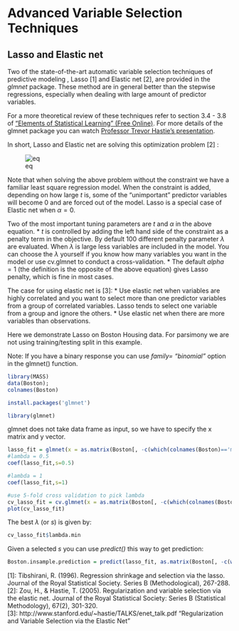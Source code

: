 
Advanced Variable Selection Techniques
================

Lasso and Elastic net 
--------------------------

Two of the state-of-the-art automatic variable selection techniques of predictive modeling , Lasso [1] and Elastic net [2], are provided in the _glmnet_ package. These method are in general better than the stepwise regressions, especially when dealing with large amount of predictor variables.

For a more theoretical review of these techniques refer to section 3.4 - 3.8 of ["Elements of Statistical Learning" (Free Online)](http://www-stat.stanford.edu/~tibs/ElemStatLearn/). For more details of the glmnet package you can watch [Professor Trevor Hastie's presentation](http://www.youtube.com/watch?v=BU2gjoLPfDc). 

In short, Lasso and Elastic net are solving this optimization problem [2] :

![eq](figure/lasso1.png)

Note that when solving the above problem without the constraint we have a familiar least square regression model. When the constraint is added, depending on how large $t$ is, some of the "unimportant" predictor variables will become 0 and are forced out of the model. Lasso is a special case of Elastic net when $\alpha = 0$.

Two of the most important tuning parameters are $t$ and $\alpha$ in the above equation. 
* $t$ is controlled by adding the left hand side of the constraint as a penalty term in the objective. By default 100 different penalty parameter $\lambda$ are evaluated. When $\lambda$ is large less variables are included in the model. You can choose the $\lambda$ yourself if you know how many variables you want in the model or use cv.glmnet to conduct a cross-validation.
* The default $alpha = 1$ (the definition is the opposite of the above equation) gives Lasso penalty, which is fine in most cases.

The case for using elastic net is [3]: 
* Use elastic net when variables are highly correlated and you want to select more than one predictor variables from a group of correlated variables. Lasso tends to select one variable from a group and ignore the others.
* Use elastic net when there are more variables than observations.

Here we demonstrate Lasso on Boston Housing data. For parsimony we are not using training/testing split in this example.

Note: If you have a binary response you can use _family= "binomial"_ option in the glmnet() function. 

```r
library(MASS)
data(Boston);
colnames(Boston) 
```

```r
install.packages('glmnet')
```

```r
library(glmnet)
```

glmnet does not take data frame as input, so we have to specify the x matrix and y vector.

```r
lasso_fit = glmnet(x = as.matrix(Boston[, -c(which(colnames(Boston)=='medv'))]), y = Boston$medv, alpha = 1)
#lambda = 0.5
coef(lasso_fit,s=0.5)

#lambda = 1
coef(lasso_fit,s=1)

#use 5-fold cross validation to pick lambda
cv_lasso_fit = cv.glmnet(x = as.matrix(Boston[, -c(which(colnames(Boston)=='medv'))]), y = Boston$medv, alpha = 1, nfolds = 5)
plot(cv_lasso_fit)
```
The best $\lambda$ (or _s_) is given by:
```r
cv_lasso_fit$lambda.min
```


Given a selected _s_ you can use _predict()_ this way to get prediction:
```r
Boston.insample.prediction = predict(lasso_fit, as.matrix(Boston[, -c(which(colnames(Boston)=='medv'))]), s = cv_lasso_fit$lambda.min)
```


[1]: Tibshirani, R. (1996). Regression shrinkage and selection via the lasso. Journal of the Royal Statistical Society. Series B (Methodological), 267-288.
[2]: Zou, H., & Hastie, T. (2005). Regularization and variable selection via the elastic net. Journal of the Royal Statistical Society: Series B (Statistical Methodology), 67(2), 301-320.  
[3]: http://www.stanford.edu/~hastie/TALKS/enet_talk.pdf "Regularization and Variable Selection via the Elastic Net"